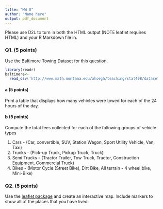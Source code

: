 ```yaml
---
title: "HW 8"
author: "Name here"
output: pdf_document
---
```


Please use D2L to turn in both the HTML output (NOTE leaflet requires HTML) and your R Markdown file in.


### Q1. (5 points)
Use the Baltimore Towing Dataset for this question.
```r
library(readr)
baltimore<- 
  read_csv('http://www.math.montana.edu/ahoegh/teaching/stat408/datasets/BaltimoreTowing.csv')
```

#### a (5 points)
Print a table that displays how many vehicles were towed for each of the 24 hours of the day.

#### b (5 points)
Compute the total fees collected for each of the following groups of vehicle types

1. Cars - (Car, convertible, SUV, Station Wagon, Sport Utility Vehicle, Van, Taxi)
2. Trucks - (Pick-up Truck, Pickup Truck, Truck)
3. Semi Trucks - (Tractor Trailer, Tow Truck, Tractor, Construction Equipment, Commercial Truck)
4. Bikes - (Motor Cycle (Street Bike), Dirt Bike, All terrain - 4 wheel bike, Mini-Bike)

### Q2. (5 points)
Use the [leaflet package](https://rstudio.github.io/leaflet/) and create an interactive map. Include markers to show all of the places that you have lived.

